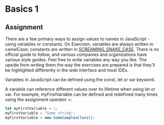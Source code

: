 
# Basics 1

<Levels/>

## Assignment

There are a few primary ways to assign values to names in JavaScript - using variables or constants. On Exercism, variables are always written in camelCase; constants are written in [SCREAMING_SNAKE_CASE](https://en.wikipedia.org/wiki/Snake_case). There is no official guide to follow, and various companies and organizations have various style guides. Feel free to write variables any way you like. The upside from writing them the way the exercises are prepared is that they'll be highlighted differently in the web interface and most IDEs.

Variables in JavaScript can be defined using the const, let or var keyword.

A variable can reference different values over its lifetime when using let or var. For example, myFirstVariable can be defined and redefined many times using the assignment operator =:

```js
let myFirstVariable = 1;
myFirstVariable = "Some string";
myFirstVariable = new SomeComplexClass();
```
